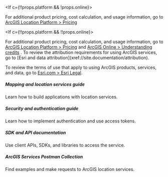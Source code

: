 <If c={!!props.pricingNote}>


<If c={!!props.platform && !props.online}>

<Note className="note-flex">
For additional product pricing, cost calculation, and usage information, go to <a href="https://location.arcgis.com/pricing/" target="_blank">ArcGIS Location Platform > Pricing</a> <Icon icon={LaunchIcon} size={16} />
</Note>

</If>

<If c={!!props.platform && !!props.online}>

<Note className="note-flex">
  For additional product pricing, cost calculation, and usage information, go to <a href="https://location.arcgis.com/pricing/" target="_blank">ArcGIS Location Platform > Pricing</a> <Icon icon={LaunchIcon} size={16} /> and <a href="https://doc.arcgis.com/en/arcgis-online/administer/credits.htm" target="_blank">ArcGIS Online > Understanding
  credits</a> <Icon icon={LaunchIcon} size={16} />.
</Note>

</If>

</If>


<If c={!!props.terms}>
To review the attribution requirements for using ArcGIS services, go to [Esri and data attribution](xref://site.documentation/attribution). 

To review the terms of use that apply to using ArcGIS products, services, and data, go to [Esri.com > Esri Legal](https://www.esri.com/en-us/legal/overview).  
</If>

<If c={!!props.cards}>


<CardGroup perRow={3}>
  <Card target={"_blank"} href="xref://site.documentation/mapping-and-location-services">
  <CardHeader>
    <div class="header-container">
      <Icon icon={BookIcon} size={48} />
      <h5>Mapping and location services guide</h5>
    </div>
  </CardHeader>
  <CardBody>
    Learn how to build applications with location services.
  </CardBody>
</Card>
  <Card target={"_blank"} href="xref://site.documentation/security-and-authentication">
  <CardHeader>
    <div class="header-container">
      <Icon icon={BookIcon} size={48} />
      <h5>Security and authentication guide</h5>
    </div>
  </CardHeader>
    <CardBody>
    Learn how to implement authentication and use access tokens.
  </CardBody>
</Card>
  <Card target={"_blank"} href="DEVSITE/documentation#sdks-and-apis">
  <CardHeader>
    <div class="header-container">
      <Icon icon={DevToolsIcon} size={48} />
      <h5>SDK and API documentation</h5>
    </div>
  </CardHeader>
  <CardBody>
    Use client APIs, SDKs, and libraries to access the service.
  </CardBody>
</Card>
</CardGroup>
<CardGroup>
  <Card target={"_blank"} href="https://www.postman.com/esridevs/esri-arcgis-services/collection/gz1u6bu/arcgis-service-apis">
  <CardHeader>
    <div class="header-container">
      <Icon icon={DevToolsIcon} size={48} />
      <h5>ArcGIS Services Postman Collection</h5>
    </div>
  </CardHeader>
  <CardBody>
    Find examples and make requests to ArcGIS location services.
  </CardBody>
</Card>
</CardGroup>
</If>